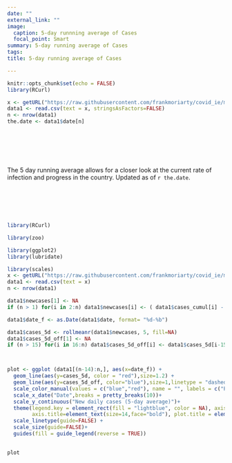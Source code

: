 ```yaml
---
date: ""
external_link: ""
image:
  caption: 5-day runnning average of Cases
  focal_point: Smart
summary: 5-day running average of Cases
tags:
title: 5-day running average of Cases

---
```

```r
knitr::opts_chunk$set(echo = FALSE)
library(RCurl)

x <- getURL("https://raw.githubusercontent.com/frankmoriarty/covid_ie/master/doh_covid_ie_cases_analysis.csv")
data1 <- read.csv(text = x, stringsAsFactors=FALSE)
n <- nrow(data1)
the.date <- data1$date[n]
```
<br><br><br><br> 

The 5 day running average allows for a closer look at the current rate of infection and progress in the country. Updated as of `r the.date`. 

<br><br><br><br>

```r

library(RCurl)

library(zoo)

library(ggplot2)
library(lubridate)

library(scales)
x <- getURL("https://raw.githubusercontent.com/frankmoriarty/covid_ie/master/doh_covid_ie_cases_analysis.csv")
data1 <- read.csv(text = x)
n <- nrow(data1)

data1$newcases[1] <- NA
if (n > 1) for(i in 2:n) data1$newcases[i] <- ( data1$cases_cumul[i] - data1$cases_cumul[i-1] )

data1$date_f <- as.Date(data1$date, format= "%d-%b")

data1$cases_5d <- rollmeanr(data1$newcases, 5, fill=NA) 
data1$cases_5d_off[1] <- NA
if (n > 15) for(i in 16:n) data1$cases_5d_off[i] <- data1$cases_5d[i-15]



plot <- ggplot (data1[(n-14):n,], aes(x=date_f)) + 
  geom_line(aes(y=cases_5d, color = "red"),size=1.2) +
  geom_line(aes(y=cases_5d_off, color="blue"),size=1,linetype = "dashed") +
  scale_color_manual(values = c("blue","red"), name = "", labels = c("Previous Fortnight", "Last Fortnight")) +
  scale_x_date("Date",breaks = pretty_breaks(10))+
  scale_y_continuous("New daily cases (5-day average)")+
  theme(legend.key = element_rect(fill = "lightblue", color = NA), axis.text=element_text(size=10, face = "bold"),
        axis.title=element_text(size=14,face="bold"), plot.title = element_text(size=16, face = "bold")) +
  scale_linetype(guide=FALSE) +
  scale_size(guide=FALSE)+
  guides(fill = guide_legend(reverse = TRUE))
  

plot

```



  
